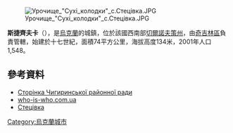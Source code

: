 [[Image:Урочище_"Сухі_колодки"_с.Стецівка.JPG|right]]

'''斯捷齊夫卡'''（{{lang-uk|Стецівка}}），是[[烏克蘭|烏克蘭]]的城鎮，位於該國西南部[[切爾諾夫策州|切爾諾夫策州]]，由[[奇吉林區|奇吉林區]]負責管轄，始建於十七世紀，面積74平方公里，海拔高度134米，2001年人口1,548。

==參考資料==
*[https://web.archive.org/web/20080803113741/http://oblrada.ck.ua/chigirin/naselenist.htm Сторінка Чигиринської районної ради]
*[https://web.archive.org/web/20070927205333/http://who-is-who.com.ua/bookmaket/mischerkasy2007/3/76.html who-is-who.com.ua]
*[http://gska2.rada.gov.ua/pls/z7502/A005?rdat1=26.07.2009&rf7571=38616 Стецівка]{{dead link|date=2018年3月 |bot=InternetArchiveBot |fix-attempted=yes }}

{{coord|49|2|26|N|32|46|10|E|scale:30000_region:UA|display=title}}

{{Ukraine-geo-stub}}
[[Category:烏克蘭城市|Category:烏克蘭城市]]